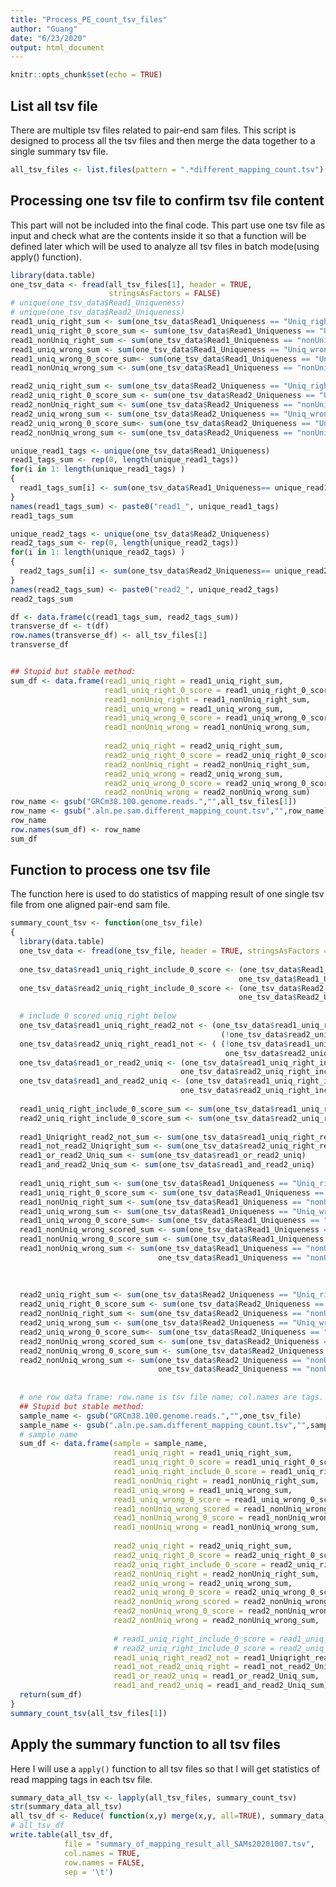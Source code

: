 ```yaml
---
title: "Process_PE_count_tsv_files"
author: "Guang"
date: "6/23/2020"
output: html_document
---
```


```r
knitr::opts_chunk$set(echo = TRUE)
```

## List all tsv file

There are multiple tsv files related to pair-end sam files. This script is designed to process all the tsv files and then merge the data together to a single summary tsv file.

```r
all_tsv_files <- list.files(pattern = ".*different_mapping_count.tsv")
```

## Processing one tsv file to confirm tsv file content

This part will not be included into the final code. This part use one tsv file as input and check what are the contents inside it so that a function will be defined later which will be used to analyze all tsv files in batch mode(using apply() function).
```r
library(data.table)
one_tsv_data <- fread(all_tsv_files[1], header = TRUE, 
                      stringsAsFactors = FALSE)
# unique(one_tsv_data$Read1_Uniqueness)
# unique(one_tsv_data$Read2_Uniqueness)
read1_uniq_right_sum <- sum(one_tsv_data$Read1_Uniqueness == "Uniq_right")
read1_uniq_right_0_score_sum <- sum(one_tsv_data$Read1_Uniqueness == "Uniq_right_0_score")
read1_nonUniq_right_sum <- sum(one_tsv_data$Read1_Uniqueness == "nonUniq_right")
read1_uniq_wrong_sum <- sum(one_tsv_data$Read1_Uniqueness == "Uniq_wrong")
read1_uniq_wrong_0_score_sum<- sum(one_tsv_data$Read1_Uniqueness == "Uniq_wrong_0_score")
read1_nonUniq_wrong_sum <- sum(one_tsv_data$Read1_Uniqueness == "nonUniq_wrong")

read2_uniq_right_sum <- sum(one_tsv_data$Read2_Uniqueness == "Uniq_right")
read2_uniq_right_0_score_sum <- sum(one_tsv_data$Read2_Uniqueness == "Uniq_right_0_score")
read2_nonUniq_right_sum <- sum(one_tsv_data$Read2_Uniqueness == "nonUniq_right")
read2_uniq_wrong_sum <- sum(one_tsv_data$Read2_Uniqueness == "Uniq_wrong")
read2_uniq_wrong_0_score_sum<- sum(one_tsv_data$Read2_Uniqueness == "Uniq_wrong_0_score")
read2_nonUniq_wrong_sum <- sum(one_tsv_data$Read2_Uniqueness == "nonUniq_wrong")

unique_read1_tags <- unique(one_tsv_data$Read1_Uniqueness)
read1_tags_sum <- rep(0, length(unique_read1_tags))
for(i in 1: length(unique_read1_tags) )
{
  read1_tags_sum[i] <- sum(one_tsv_data$Read1_Uniqueness== unique_read1_tags[i])
}
names(read1_tags_sum) <- paste0("read1_", unique_read1_tags)
read1_tags_sum

unique_read2_tags <- unique(one_tsv_data$Read2_Uniqueness)
read2_tags_sum <- rep(0, length(unique_read2_tags))
for(i in 1: length(unique_read2_tags) )
{
  read2_tags_sum[i] <- sum(one_tsv_data$Read2_Uniqueness== unique_read2_tags[i])
}
names(read2_tags_sum) <- paste0("read2_", unique_read2_tags)
read2_tags_sum

df <- data.frame(c(read1_tags_sum, read2_tags_sum))
transverse_df <- t(df)
row.names(transverse_df) <- all_tsv_files[1]
transverse_df


## Stupid but stable method:
sum_df <- data.frame(read1_uniq_right = read1_uniq_right_sum,
                     read1_uniq_right_0_score = read1_uniq_right_0_score_sum,
                     read1_nonUniq_right = read1_nonUniq_right_sum,
                     read1_uniq_wrong = read1_uniq_wrong_sum,
                     read1_uniq_wrong_0_score = read1_uniq_wrong_0_score_sum,
                     read1_nonUniq_wrong = read1_nonUniq_wrong_sum,
                      
                     read2_uniq_right = read2_uniq_right_sum,
                     read2_uniq_right_0_score = read2_uniq_right_0_score_sum,
                     read2_nonUniq_right = read2_nonUniq_right_sum,
                     read2_uniq_wrong = read2_uniq_wrong_sum,
                     read2_uniq_wrong_0_score = read2_uniq_wrong_0_score_sum,
                     read2_nonUniq_wrong = read2_nonUniq_wrong_sum)
row_name <- gsub("GRCm38.100.genome.reads.","",all_tsv_files[1])
row_name <- gsub(".aln.pe.sam.different_mapping_count.tsv","",row_name)
row_name
row.names(sum_df) <- row_name
sum_df
```



## Function to process one tsv file

The function here is used to do statistics of mapping result of one single tsv file from one aligned pair-end sam file.

```r
summary_count_tsv <- function(one_tsv_file)
{
  library(data.table)
  one_tsv_data <- fread(one_tsv_file, header = TRUE, stringsAsFactors = FALSE)
  
  one_tsv_data$read1_uniq_right_include_0_score <- (one_tsv_data$Read1_Uniqueness == "Uniq_right" |
                                                   one_tsv_data$Read1_Uniqueness == "Uniq_right_0_score")
  one_tsv_data$read2_uniq_right_include_0_score <- (one_tsv_data$Read2_Uniqueness == "Uniq_right" |
                                                   one_tsv_data$Read2_Uniqueness == "Uniq_right_0_score")
  
  # include 0 scored uniq_right below
  one_tsv_data$read1_uniq_right_read2_not <- (one_tsv_data$read1_uniq_right_include_0_score &
                                               (!one_tsv_data$read2_uniq_right_include_0_score) )
  one_tsv_data$read2_uniq_right_read1_not <- ( (!one_tsv_data$read1_uniq_right_include_0_score) &
                                                one_tsv_data$read2_uniq_right_include_0_score )
  one_tsv_data$read1_or_read2_uniq <- (one_tsv_data$read1_uniq_right_include_0_score | 
                                      one_tsv_data$read2_uniq_right_include_0_score)
  one_tsv_data$read1_and_read2_uniq <- (one_tsv_data$read1_uniq_right_include_0_score & 
                                      one_tsv_data$read2_uniq_right_include_0_score)
  
  read1_uniq_right_include_0_score_sum <- sum(one_tsv_data$read1_uniq_right_include_0_score)
  read2_uniq_right_include_0_score_sum <- sum(one_tsv_data$read2_uniq_right_include_0_score)
  
  read1_Uniqright_read2_not_sum <- sum(one_tsv_data$read1_uniq_right_read2_not)
  read1_not_read2_Uniqright_sum <- sum(one_tsv_data$read2_uniq_right_read1_not)
  read1_or_read2_Uniq_sum <- sum(one_tsv_data$read1_or_read2_uniq)
  read1_and_read2_Uniq_sum <- sum(one_tsv_data$read1_and_read2_uniq)
  
  read1_uniq_right_sum <- sum(one_tsv_data$Read1_Uniqueness == "Uniq_right")
  read1_uniq_right_0_score_sum <- sum(one_tsv_data$Read1_Uniqueness == "Uniq_right_0_score")
  read1_nonUniq_right_sum <- sum(one_tsv_data$Read1_Uniqueness == "nonUniq_right")
  read1_uniq_wrong_sum <- sum(one_tsv_data$Read1_Uniqueness == "Uniq_wrong")
  read1_uniq_wrong_0_score_sum<- sum(one_tsv_data$Read1_Uniqueness == "Uniq_wrong_0_score")
  read1_nonUniq_wrong_scored_sum <- sum(one_tsv_data$Read1_Uniqueness == "nonUniq_wrong_scored")
  read1_nonUniq_wrong_0_score_sum <- sum(one_tsv_data$Read1_Uniqueness == "nonUniq_wrong")
  read1_nonUniq_wrong_sum <- sum(one_tsv_data$Read1_Uniqueness == "nonUniq_wrong" |
                                 one_tsv_data$Read1_Uniqueness == "nonUniq_wrong_scored")
  
  
  
  read2_uniq_right_sum <- sum(one_tsv_data$Read2_Uniqueness == "Uniq_right")
  read2_uniq_right_0_score_sum <- sum(one_tsv_data$Read2_Uniqueness == "Uniq_right_0_score")
  read2_nonUniq_right_sum <- sum(one_tsv_data$Read2_Uniqueness == "nonUniq_right")
  read2_uniq_wrong_sum <- sum(one_tsv_data$Read2_Uniqueness == "Uniq_wrong")
  read2_uniq_wrong_0_score_sum<- sum(one_tsv_data$Read2_Uniqueness == "Uniq_wrong_0_score")
  read2_nonUniq_wrong_scored_sum <- sum(one_tsv_data$Read2_Uniqueness == "nonUniq_wrong_scored")
  read2_nonUniq_wrong_0_score_sum <- sum(one_tsv_data$Read2_Uniqueness == "nonUniq_wrong")
  read2_nonUniq_wrong_sum <- sum(one_tsv_data$Read2_Uniqueness == "nonUniq_wrong" |
                                 one_tsv_data$Read2_Uniqueness == "nonUniq_wrong_scored")
  
  
  # one row data frame: row.name is tsv file name; col.names are tags.
  ## Stupid but stable method:
  sample_name <- gsub("GRCm38.100.genome.reads.","",one_tsv_file)
  sample_name <- gsub(".aln.pe.sam.different_mapping_count.tsv","",sample_name)
  # sample_name
  sum_df <- data.frame(sample = sample_name,
                       read1_uniq_right = read1_uniq_right_sum,
                       read1_uniq_right_0_score = read1_uniq_right_0_score_sum,
                       read1_uniq_right_include_0_score = read1_uniq_right_include_0_score_sum,
                       read1_nonUniq_right = read1_nonUniq_right_sum,
                       read1_uniq_wrong = read1_uniq_wrong_sum,
                       read1_uniq_wrong_0_score = read1_uniq_wrong_0_score_sum,
                       read1_nonUniq_wrong_scored = read1_nonUniq_wrong_scored_sum, 
                       read1_nonUniq_wrong_0_score = read1_nonUniq_wrong_0_score_sum, 
                       read1_nonUniq_wrong = read1_nonUniq_wrong_sum,
                        
                       read2_uniq_right = read2_uniq_right_sum,
                       read2_uniq_right_0_score = read2_uniq_right_0_score_sum,
                       read2_uniq_right_include_0_score = read2_uniq_right_include_0_score_sum, 
                       read2_nonUniq_right = read2_nonUniq_right_sum,
                       read2_uniq_wrong = read2_uniq_wrong_sum,
                       read2_uniq_wrong_0_score = read2_uniq_wrong_0_score_sum,
                       read2_nonUniq_wrong_scored = read2_nonUniq_wrong_scored_sum,
                       read2_nonUniq_wrong_0_score = read2_nonUniq_wrong_0_score_sum, 
                       read2_nonUniq_wrong = read2_nonUniq_wrong_sum,
                       
                       # read1_uniq_right_include_0_score = read1_uniq_right_include_0_score_sum,
                       # read2_uniq_right_include_0_score = read2_uniq_right_include_0_score_sum,
                       read1_uniq_right_read2_not = read1_Uniqright_read2_not_sum,
                       read1_not_read2_uniq_right = read1_not_read2_Uniqright_sum,
                       read1_or_read2_uniq = read1_or_read2_Uniq_sum,
                       read1_and_read2_uniq = read1_and_read2_Uniq_sum)
  return(sum_df)
}
summary_count_tsv(all_tsv_files[1])
```

## Apply the summary function to all tsv files

Here I will use a `apply()` function to all tsv files so that I will get statistics of read mapping tags in each tsv file.

```r
summary_data_all_tsv <- lapply(all_tsv_files, summary_count_tsv)
str(summary_data_all_tsv)
all_tsv_df <- Reduce( function(x,y) merge(x,y, all=TRUE), summary_data_all_tsv)
# all_tsv_df
write.table(all_tsv_df,
            file = "summary_of_mapping_result_all_SAMs20201007.tsv",
            col.names = TRUE,
            row.names = FALSE,
            sep = '\t')
```


